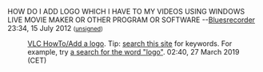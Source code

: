 HOW DO I ADD LOGO WHICH I HAVE TO MY VIDEOS USING WINDOWS LIVE MOVIE MAKER OR OTHER PROGRAM OR SOFTWARE --[[Special:Contributions/Bluesrecorder|Bluesrecorder]] 23:34, 15 July 2012 <small>([[wikipedia:mw:Help:Signatures|unsigned]])</small>
:[[VLC HowTo/Add a logo]]. Tip: [[Special:Search|search this site]] for keywords. For example, try [[Special:Search/logo|a search for the word "logo"]]. {{User:DoesItReallyMatter/real_sig}} 02:40, 27 March 2019 (CET)
